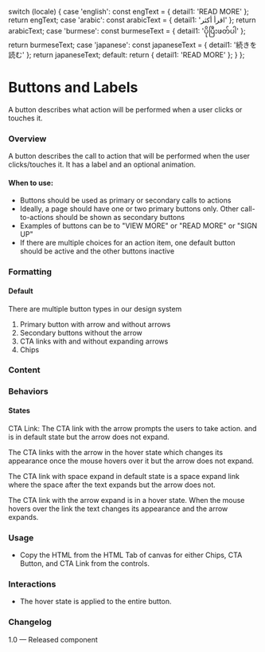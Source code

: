 
  switch (locale) {
    case 'english':
      const engText = { detail1: 'READ MORE' };
      return engText;
    case 'arabic':
      const arabicText = { detail1: 'اقرأ أكثر' };
      return arabicText;
    case 'burmese':
      const burmeseText = { detail1: 'ပိုပြီးဖတ်ပါ' };
      return burmeseText;
    case 'japanese':
      const japaneseText = { detail1: '続きを読む' };
      return japaneseText;
    default:
      return { detail1: 'READ MORE' };
  }
};

<Meta of={CtaLinkStories} />

# Buttons and Labels

A button describes what action will be performed when a user clicks or touches it.

### Overview

A button describes the call to action that will be performed when the user clicks/touches it. It has a label and an optional animation.

#### When to use:

- Buttons should be used as primary or secondary calls to actions
- Ideally, a page should have one or two primary buttons only. Other call-to-actions should be shown as secondary buttons
- Examples of buttons can be to "VIEW MORE" or "READ MORE" or "SIGN UP"
- If there are multiple choices for an action item, one default button should be active and the other buttons inactive

### Formatting

#### Default

There are multiple button types in our design system

1. Primary button with arrow and without arrows
2. Secondary buttons without the arrow
3. CTA links with and without expanding arrows
4. Chips

### Content

### Behaviors

#### States

CTA Link:
The CTA link with the arrow prompts the users to take action. and is in default state but the arrow does not expand.

The CTA links with the arrow in the hover state which changes its appearance once the mouse hovers over it but the arrow does not expand.

The CTA link with space expand in default state is a space expand link where the space after the text expands but the arrow does not.

The CTA link with the arrow expand is in a hover state. When the mouse hovers over the link the text changes its appearance and the arrow expands.

<Canvas of={CtaLinkStories.DefaultCtaLink} meta={CtaLinkStories} />

### Usage

- Copy the HTML from the HTML Tab of canvas for either Chips, CTA Button, and CTA Link from the controls.

### Interactions

- The hover state is applied to the entire button.

### Changelog

1.0 — Released component
